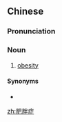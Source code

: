 ==Chinese==
{{zh-forms|type=21}}

===Pronunciation===
{{zh-pron
|m=féipàngzhèng
|cat=n
}}

===Noun===
{{zh-noun}}

# [[obesity]]

====Synonyms====
* {{zh-l|肥胖}}

{{zh-cat|Health|Medicine}}

[[zh:肥胖症]]